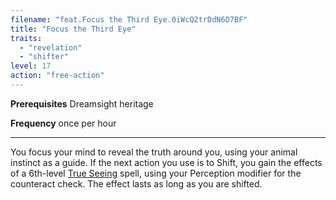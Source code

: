 ```yaml
---
filename: "feat.Focus the Third Eye.0iWcQ2trDdN6D7BF"
title: "Focus the Third Eye"
traits:
  - "revelation"
  - "shifter"
level: 17
action: "free-action"
---
```


**Prerequisites** Dreamsight heritage

**Frequency** once per hour

---

You focus your mind to reveal the truth around you, using your animal instinct as a guide. If the next action you use is to Shift, you gain the effects of a 6th-level [True Seeing](https://2e.aonprd.com/Search.aspx?Query=True%20Seeing) spell, using your Perception modifier for the counteract check. The effect lasts as long as you are shifted.